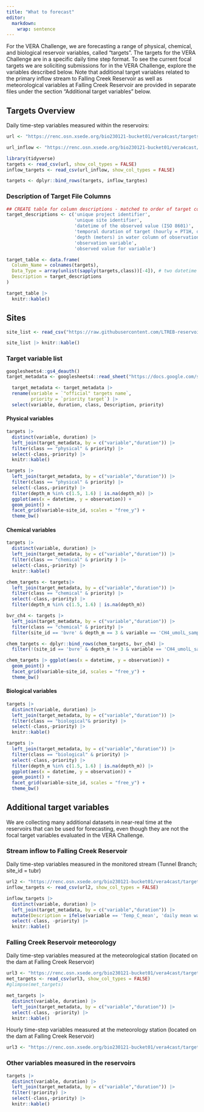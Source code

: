 ```yaml
---
title: "What to forecast"
editor: 
  markdown: 
    wrap: sentence
---
```


For the VERA Challenge, we are forecasting a range of physical, chemical, and biological reservoir variables, called "targets". The targets for the VERA Challenge are in a specific daily time step format. To see the current focal targets we are soliciting submissions for in the VERA Challenge, explore the variables described below. Note that additional target variables related to the primary inflow stream to Falling Creek Reservoir as well as meteorological variables at Falling Creek Reservoir are provided in separate files under the section “Additional target variables” below.

## Targets Overview

Daily time-step variables measured within the reservoirs:

```r
url <- "https://renc.osn.xsede.org/bio230121-bucket01/vera4cast/targets/project_id=vera4cast/duration=P1D/daily-insitu-targets.csv.gz"
```

```r
url_inflow <- "https://renc.osn.xsede.org/bio230121-bucket01/vera4cast/targets/project_id=vera4cast/duration=P1D/daily-inflow-targets.csv.gz"
```

```r
library(tidyverse)
targets <- read_csv(url, show_col_types = FALSE)
inflow_targets <- read_csv(url_inflow, show_col_types = FALSE)

targets <- dplyr::bind_rows(targets, inflow_targtes)
```

### Description of Target File Columns

```r
## CREATE table for column descriptions - matched to order of target columns
target_descriptions <- c('unique project identifier',
                         'unique site identifier',
                         'datetime of the observed value (ISO 8601)',
                         'temporal duration of target (hourly = PT1H, daily = P1D, etc.); follows ISO 8601 duration convention',
                         'depth (meters) in water column of observation',
                         'observation variable',
                         'observed value for variable')

target_table <- data.frame(
  Column_Name = colnames(targets),
  Data_Type = array(unlist(sapply(targets,class))[-4]), # two datetime objects returned (remove second object)
  Description = target_descriptions
)

target_table |> 
  knitr::kable()
```

## Sites

```r
site_list <- read_csv("https://raw.githubusercontent.com/LTREB-reservoirs/vera4cast/main/vera4cast_field_site_metadata.csv", show_col_types = FALSE)
```

```r
site_list |> knitr::kable()
```

### Target variable list 

```r
googlesheets4::gs4_deauth()
target_metadata <- googlesheets4::read_sheet("https://docs.google.com/spreadsheets/d/1fOWo6zlcWA8F6PmRS9AD6n1pf-dTWSsmGKNpaX3yHNE/edit?usp=sharing")
```

```r
  target_metadata <- target_metadata |> 
  rename(variable = `"official" targets name`,
         priority = `priority target`) |> 
  select(variable, duration, class, Description, priority)
```

#### Physical variables

```r
targets |> 
  distinct(variable, duration) |> 
  left_join(target_metadata, by = c("variable","duration")) |> 
  filter(class == "physical" & priority) |> 
  select(-class,-priority) |> 
  knitr::kable()
```
```r
targets |> 
  left_join(target_metadata, by = c("variable","duration")) |> 
  filter(class == "physical" & priority) |> 
  select(-class,-priority) |> 
  filter(depth_m %in% c(1.5, 1.6) | is.na(depth_m)) |> 
  ggplot(aes(x = datetime, y = observation)) +
  geom_point() +
  facet_grid(variable~site_id, scales = "free_y") +
  theme_bw()
```
#### Chemical variables

```r
targets |> 
  distinct(variable, duration) |> 
  left_join(target_metadata, by = c("variable","duration")) |> 
  filter(class == "chemical" & priority ) |> 
  select(-class,-priority) |> 
  knitr::kable()
```
```r
chem_targets <- targets|> 
  left_join(target_metadata, by = c("variable","duration")) |> 
  filter(class == "chemical" & priority) |> 
  select(-class,-priority) |> 
  filter(depth_m %in% c(1.5, 1.6) | is.na(depth_m)) 

bvr_ch4 <- targets |>
  left_join(target_metadata, by = c("variable","duration")) |> 
  filter(class == "chemical" & priority) |> 
  filter(site_id == 'bvre' & depth_m == 3 & variable == 'CH4_umolL_sample')

chem_targets <- dplyr::bind_rows(chem_targets, bvr_ch4) |>
  filter(!(site_id == 'bvre' & depth_m != 3 & variable == 'CH4_umolL_sample'))

chem_targets |> ggplot(aes(x = datetime, y = observation)) +
  geom_point() +
  facet_grid(variable~site_id, scales = "free_y") +
  theme_bw()
```
#### Biological variables

```r
targets |> 
  distinct(variable, duration) |> 
  left_join(target_metadata, by = c("variable","duration")) |> 
  filter(class == "biological"& priority) |> 
  select(-class,-priority) |> 
  knitr::kable()
```
```r
targets |> 
  left_join(target_metadata, by = c("variable","duration")) |> 
  filter(class == "biological" & priority) |> 
  select(-class,-priority) |> 
  filter(depth_m %in% c(1.5, 1.6) | is.na(depth_m)) |> 
  ggplot(aes(x = datetime, y = observation)) +
  geom_point() +
  facet_grid(variable~site_id, scales = "free_y") +
  theme_bw()

```

## Additional target variables

We are collecting many additional datasets in near-real time at the reservoirs that can be used for forecasting, even though they are not the focal target variables evaluated in the VERA Challenge.

### Stream inflow to Falling Creek Reservoir

Daily time-step variables measured in the monitored stream (Tunnel Branch; site_id = tubr)

```r
url2 <- "https://renc.osn.xsede.org/bio230121-bucket01/vera4cast/targets/project_id=vera4cast/duration=P1D/daily-inflow-targets.csv.gz"
inflow_targets <- read_csv(url2, show_col_types = FALSE)
```
```r
inflow_targets |> 
  distinct(variable, duration) |> 
  left_join(target_metadata, by = c("variable","duration")) |> 
  mutate(Description = ifelse(variable == 'Temp_C_mean', 'daily mean water temperature in degrees C', Description)) |> 
  select(-class, -priority) |> 
  knitr::kable()
```

### Falling Creek Reservoir meteorology

Daily time-step variables measured at the meteorological station (located on the dam at Falling Creek Reservoir)

```r
url3 <- "https://renc.osn.xsede.org/bio230121-bucket01/vera4cast/targets/project_id=vera4cast/duration=P1D/daily-met-targets.csv.gz"
met_targets <- read_csv(url3, show_col_types = FALSE)
#glimpse(met_targets)
```

```r
met_targets |> 
  distinct(variable, duration) |> 
  left_join(target_metadata, by = c("variable","duration")) |> 
  select(-class, -priority) |> 
  knitr::kable()
```

Hourly time-step variables measured at the meteorology station (located on the dam at Falling Creek Reservoir)

```r
url3 <- "https://renc.osn.xsede.org/bio230121-bucket01/vera4cast/targets/project_id=vera4cast/duration=PT1H/hourly-met-targets.csv.gz"
```

### Other variables measured in the reservoirs

```r
targets |> 
  distinct(variable, duration) |> 
  left_join(target_metadata, by = c("variable","duration")) |> 
  filter(!priority) |> 
  select(-class,-priority) |> 
  knitr::kable()
```

